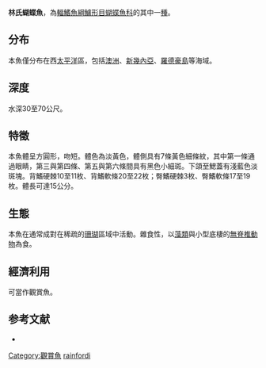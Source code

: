 {{Speciesbox
| name = 林氏蝴蝶魚
| image = ChaetodRainfordiMarkMShepherd.jpg
| status = LC
| status_system = iucn3.1
| genus = Chaetodon
| species = rainfordi
| authority = [[McCulloch|McCulloch]], 1923
| synonyms = 
}}
'''林氏蝴蝶魚'''，為[[輻鰭魚綱|輻鰭魚綱]][[鱸形目|鱸形目]][[蝴蝶魚科|蝴蝶魚科]]的其中一[[種|種]]。

==分布==
本魚僅分布在西[[太平洋|太平洋]]區，包括[[澳洲|澳洲]]、[[新幾內亞|新幾內亞]]、[[羅德豪島|羅德豪島]]等海域。

==深度==
水深30至70公尺。

==特徵==
本魚體呈方圓形，吻短。體色為淡黃色，體側具有7條黃色細條紋，其中第一條通過眼睛，第三與第四條、第五與第六條間具有黑色小細斑。下頜至鰓蓋有淺藍色淡斑塊。背鰭硬棘10至11枚、背鰭軟條20至22枚；臀鰭硬棘3枚、臀鰭軟條17至19枚。體長可達15公分。

==生態==
本魚在通常成對在稀疏的[[珊瑚|珊瑚]]區域中活動。雜食性，以[[藻類|藻類]]與小型底棲的[[無脊椎動物|無脊椎動物]]為食。

==經濟利用==
可當作觀賞魚。

==参考文献==
*{{FishBase_species|genus=Chaetodon|species=rainfordi|year=2011|month=12}}
{{Taxonbar|from=Q664227}}

[[Category:觀賞魚|Category:觀賞魚]]
[[Category:蝴蝶魚屬|rainfordi]]